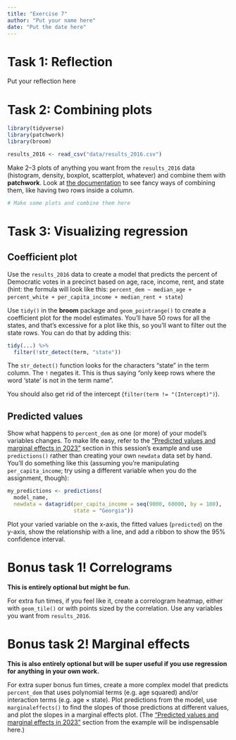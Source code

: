 ```yaml
---
title: "Exercise 7"
author: "Put your name here"
date: "Put the date here"
---
```


# Task 1: Reflection

Put your reflection here


# Task 2: Combining plots

```r
library(tidyverse)
library(patchwork)
library(broom)

results_2016 <- read_csv("data/results_2016.csv")
```

Make 2–3 plots of anything you want from the `results_2016` data (histogram, density, boxplot, scatterplot, whatever) and combine them with **patchwork**. Look at [the documentation](https://patchwork.data-imaginist.com/articles/guides/assembly.html) to see fancy ways of combining them, like having two rows inside a column.

```r
# Make some plots and combine them here
```

# Task 3: Visualizing regression

## Coefficient plot

Use the `results_2016` data to create a model that predicts the percent of Democratic votes in a precinct based on age, race, income, rent, and state (hint: the formula will look like this: `percent_dem ~ median_age + percent_white + per_capita_income + median_rent + state`)

Use `tidy()` in the **broom** package and `geom_pointrange()` to create a coefficient plot for the model estimates. You'll have 50 rows for all the states, and that's excessive for a plot like this, so you'll want to filter out the state rows. You can do that by adding this:

```r
tidy(...) %>%
  filter(!str_detect(term, "state"))
```

The `str_detect()` function looks for the characters "state" in the term column. The `!` negates it. This is thus saying "only keep rows where the word 'state' is not in the term name".

You should also get rid of the intercept (`filter(term != "(Intercept)")`).


## Predicted values

Show what happens to `percent_dem` as one (or more) of your model's variables changes. To make life easy, refer to the ["Predicted values and marginal effects in 2023"](https://datavizs23.classes.andrewheiss.com/example/07-example.html#predicted-values-and-marginal-effects-in-2023) section in this session's example and use `predictions()` rather than creating your own `newdata` data set by hand. You'll do something like this (assuming you're manipulating `per_capita_income`; try using a different variable when you do the assignment, though):

```r
my_predictions <- predictions(
  model_name,
  newdata = datagrid(per_capita_income = seq(9000, 60000, by = 100),
                     state = "Georgia"))
```

Plot your varied variable on the x-axis, the fitted values (`predicted`) on the y-axis, show the relationship with a line, and add a ribbon to show the 95% confidence interval.


# Bonus task 1! Correlograms

**This is entirely optional but might be fun.**

For extra fun times, if you feel like it, create a correlogram heatmap, either with `geom_tile()` or with points sized by the correlation. Use any variables you want from `results_2016`.


# Bonus task 2! Marginal effects

**This is also entirely optional but will be super useful if you use regression for anything in your own work.**

For extra super bonus fun times, create a more complex model that predicts `percent_dem` that uses polynomial terms (e.g. age squared) and/or interaction terms (e.g. age × state). Plot predictions from the model, use `marginaleffects()` to find the slopes of those predictions at different values, and plot the slopes in a marginal effects plot. (The ["Predicted values and marginal effects in 2023"](https://datavizs23.classes.andrewheiss.com/example/07-example.html#predicted-values-and-marginal-effects-in-2023) section from the example will be indispensable here.)
